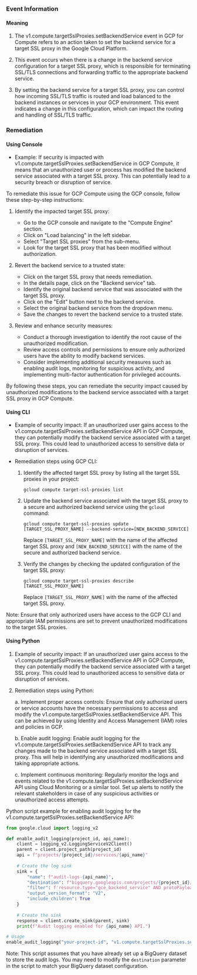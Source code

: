 
### Event Information

#### Meaning

1. The v1.compute.targetSslProxies.setBackendService event in GCP for Compute refers to an action taken to set the backend service for a target SSL proxy in the Google Cloud Platform.

2. This event occurs when there is a change in the backend service configuration for a target SSL proxy, which is responsible for terminating SSL/TLS connections and forwarding traffic to the appropriate backend service.

3. By setting the backend service for a target SSL proxy, you can control how incoming SSL/TLS traffic is routed and load balanced to the backend instances or services in your GCP environment. This event indicates a change in this configuration, which can impact the routing and handling of SSL/TLS traffic.

### Remediation

#### Using Console

- Example: If security is impacted with v1.compute.targetSslProxies.setBackendService in GCP Compute, it means that an unauthorized user or process has modified the backend service associated with a target SSL proxy. This can potentially lead to a security breach or disruption of service.

To remediate this issue for GCP Compute using the GCP console, follow these step-by-step instructions:

1. Identify the impacted target SSL proxy: 
   - Go to the GCP console and navigate to the "Compute Engine" section.
   - Click on "Load balancing" in the left sidebar.
   - Select "Target SSL proxies" from the sub-menu.
   - Look for the target SSL proxy that has been modified without authorization.

2. Revert the backend service to a trusted state:
   - Click on the target SSL proxy that needs remediation.
   - In the details page, click on the "Backend service" tab.
   - Identify the original backend service that was associated with the target SSL proxy.
   - Click on the "Edit" button next to the backend service.
   - Select the original backend service from the dropdown menu.
   - Save the changes to revert the backend service to a trusted state.

3. Review and enhance security measures:
   - Conduct a thorough investigation to identify the root cause of the unauthorized modification.
   - Review access controls and permissions to ensure only authorized users have the ability to modify backend services.
   - Consider implementing additional security measures such as enabling audit logs, monitoring for suspicious activity, and implementing multi-factor authentication for privileged accounts.

By following these steps, you can remediate the security impact caused by unauthorized modifications to the backend service associated with a target SSL proxy in GCP Compute.

#### Using CLI

- Example of security impact: If an unauthorized user gains access to the v1.compute.targetSslProxies.setBackendService API in GCP Compute, they can potentially modify the backend service associated with a target SSL proxy. This could lead to unauthorized access to sensitive data or disruption of services.

- Remediation steps using GCP CLI:
  1. Identify the affected target SSL proxy by listing all the target SSL proxies in your project:
     ```
     gcloud compute target-ssl-proxies list
     ```

  2. Update the backend service associated with the target SSL proxy to a secure and authorized backend service using the `gcloud` command:
     ```
     gcloud compute target-ssl-proxies update [TARGET_SSL_PROXY_NAME] --backend-service=[NEW_BACKEND_SERVICE]
     ```
     Replace `[TARGET_SSL_PROXY_NAME]` with the name of the affected target SSL proxy and `[NEW_BACKEND_SERVICE]` with the name of the secure and authorized backend service.

  3. Verify the changes by checking the updated configuration of the target SSL proxy:
     ```
     gcloud compute target-ssl-proxies describe [TARGET_SSL_PROXY_NAME]
     ```
     Replace `[TARGET_SSL_PROXY_NAME]` with the name of the affected target SSL proxy.

Note: Ensure that only authorized users have access to the GCP CLI and appropriate IAM permissions are set to prevent unauthorized modifications to the target SSL proxies.

#### Using Python

1. Example of security impact: If an unauthorized user gains access to the v1.compute.targetSslProxies.setBackendService API in GCP Compute, they can potentially modify the backend service associated with a target SSL proxy. This could lead to unauthorized access to sensitive data or disruption of services.

2. Remediation steps using Python:

   a. Implement proper access controls: Ensure that only authorized users or service accounts have the necessary permissions to access and modify the v1.compute.targetSslProxies.setBackendService API. This can be achieved by using Identity and Access Management (IAM) roles and policies in GCP.

   b. Enable audit logging: Enable audit logging for the v1.compute.targetSslProxies.setBackendService API to track any changes made to the backend service associated with a target SSL proxy. This will help in identifying any unauthorized modifications and taking appropriate actions.

   c. Implement continuous monitoring: Regularly monitor the logs and events related to the v1.compute.targetSslProxies.setBackendService API using Cloud Monitoring or a similar tool. Set up alerts to notify the relevant stakeholders in case of any suspicious activities or unauthorized access attempts.

Python script example for enabling audit logging for the v1.compute.targetSslProxies.setBackendService API:

```python
from google.cloud import logging_v2

def enable_audit_logging(project_id, api_name):
    client = logging_v2.LoggingServiceV2Client()
    parent = client.project_path(project_id)
    api = f"projects/{project_id}/services/{api_name}"
    
    # Create the log sink
    sink = {
        "name": f"audit-logs-{api_name}",
        "destination": f"bigquery.googleapis.com/projects/{project_id}/datasets/audit_logs",
        "filter": f'resource.type="gce_backend_service" AND protoPayload.methodName="{api}"',
        "output_version_format": "V2",
        "include_children": True
    }
    
    # Create the sink
    response = client.create_sink(parent, sink)
    print(f"Audit logging enabled for {api_name} API.")

# Usage
enable_audit_logging("your-project-id", "v1.compute.targetSslProxies.setBackendService")
```

Note: This script assumes that you have already set up a BigQuery dataset to store the audit logs. You may need to modify the `destination` parameter in the script to match your BigQuery dataset configuration.

